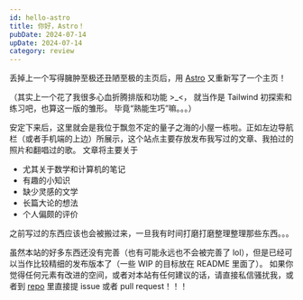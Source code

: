 ```yaml
---
id: hello-astro
title: 你好，Astro！
pubDate: 2024-07-14
upDate: 2024-07-14
category: review
---
```


丢掉上一个写得臃肿至极还丑陋至极的主页后，用 [Astro](https://astro.build/) 又重新写了一个主页！

（其实上一个花了我很多心血折腾排版和功能 \>\_\<，
就当作是 Tailwind 初探索和练习吧，也算这一版的雏形。
毕竟“熟能生巧”嘛。。。）

安定下来后，这里就会是我位于飘忽不定的量子之海的小屋一栋啦。正如左边导航栏（或者手机端的上边）所展示，这个站点主要存放发布我写过的文章、我拍过的照片和翻唱过的歌。
文章将主要关于

- 尤其关于数学和计算机的笔记
- 有趣的小知识
- 缺少灵感的文学
- 长篇大论的想法
- 个人偏颇的评价

之前写过的东西应该也会被搬过来，一旦我有时间打磨打磨整理整理那些东西。。。

虽然本站的好多东西还没有完善（也有可能永远也不会被完善了 lol），但是已经可以当作比较精细的发布版本了（一些 WIP 的目标放在 README 里面了）。
如果你觉得任何元素有改进的空间，或者对本站有任何建议的话，请直接私信骚扰我，或者到 [repo](https://github.com/Arom1a/arom1a.com) 里直接提 issue 或者 pull request！！！
